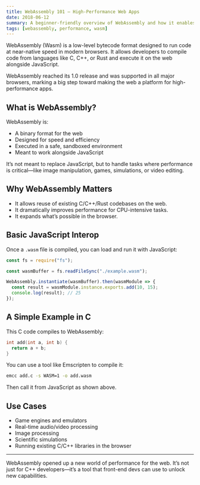 ```yaml
---
title: WebAssembly 101 – High-Performance Web Apps
date: 2018-06-12
summary: A beginner-friendly overview of WebAssembly and how it enables fast, low-level code to run in the browser alongside JavaScript.
tags: [webassembly, performance, wasm]
---
```


WebAssembly (Wasm) is a low-level bytecode format designed to run code at near-native speed in modern browsers. It allows developers to compile code from languages like C, C++, or Rust and execute it on the web alongside JavaScript.

WebAssembly reached its 1.0 release and was supported in all major browsers, marking a big step toward making the web a platform for high-performance apps.

## What is WebAssembly?

WebAssembly is:
- A binary format for the web
- Designed for speed and efficiency
- Executed in a safe, sandboxed environment
- Meant to work alongside JavaScript

It’s not meant to replace JavaScript, but to handle tasks where performance is critical—like image manipulation, games, simulations, or video editing.

## Why WebAssembly Matters

- It allows reuse of existing C/C++/Rust codebases on the web.
- It dramatically improves performance for CPU-intensive tasks.
- It expands what’s possible in the browser.

## Basic JavaScript Interop

Once a `.wasm` file is compiled, you can load and run it with JavaScript:

```js
const fs = require("fs");

const wasmBuffer = fs.readFileSync("./example.wasm");

WebAssembly.instantiate(wasmBuffer).then(wasmModule => {
  const result = wasmModule.instance.exports.add(10, 15);
  console.log(result); // 25
});
```

## A Simple Example in C

This C code compiles to WebAssembly:

```c
int add(int a, int b) {
  return a + b;
}
```

You can use a tool like Emscripten to compile it:

```bash
emcc add.c -s WASM=1 -o add.wasm
```

Then call it from JavaScript as shown above.

## Use Cases

- Game engines and emulators
- Real-time audio/video processing
- Image processing
- Scientific simulations
- Running existing C/C++ libraries in the browser

---

WebAssembly opened up a new world of performance for the web. It’s not just for C++ developers—it’s a tool that front-end devs can use to unlock new capabilities.
